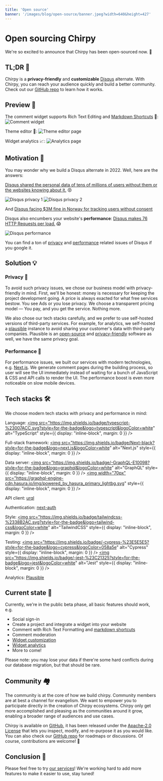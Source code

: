 ```yaml
---
title: 'Open source'
banner: '/images/blog/open-source/banner.jpeg?width=640&height=427'
---
```


# Open sourcing Chirpy

We're so excited to announce that Chirpy has been open-sourced now. 🚀

## TL;DR 🙈

Chirpy is a **privacy-friendly** and **customizable** [Disqus](https://disqus.com/) alternate. With Chirpy, you can reach your audience quickly and build a better community. Check out our [GitHub repo](https://github.com/devrsi0n/chirpy) to learn how it works.

## Preview 👀

The comment widget supports Rich Text Editing and [Markdown Shortcuts](/docs/features/markdown) 📝:
![Comment widget](/images/marketing/preview.png)

Theme editor 🎨:
![Theme editor page](/images/blog/open-source/theme.png)

Widget analytics 📈:
![Analytics page](/images/blog/open-source/analytics.png)

## Motivation 🤔

You may wonder why we build a Disqus alternate in 2022. Well, here are the answers:

[Disqus shared the personal data of tens of millions of users without them or the websites knowing about it.](https://twitter.com/martingund/status/1207327648093003777) 😡

![Disqus privacy 1](https://chirpy.dev/images/blog/open-source/disqus-1.jpeg)
![Disqus privacy 2](https://chirpy.dev/images/blog/open-source/disqus-2.jpeg)

And [Disqus facing $3M fine in Norway for tracking users without consent](https://techcrunch.com/2021/05/05/disqus-facing-3m-fine-in-norway-for-tracking-users-without-consent/)

Disqus also encumbers your website's **performance**: [Disqus makes 76 HTTP Requests per load.](https://supunkavinda.blog/disqus) 😱

![Disqus performance](https://chirpy.dev/images/blog/open-source/disqus-perf.png)

You can find a ton of [privacy](https://www.google.com.hk/search?q=disqus+privacy&oq=disqus+privacy) and [performance](https://www.google.com.hk/search?q=disqus+performance) related issues of Disqus if you google it.

## Solution 💡

### Privacy 🔐

To avoid such privacy issues, we chose our business model with privacy-friendly in mind. First, we'll be honest: money is necessary for keeping the project development going. A price is always exacted for what free services bestow. You see Ads or you lose privacy. We choose a transparent pricing model — You pay, and you get the service. Nothing more.

We also chose our tech stacks carefully, and we prefer to use self-hosted versions of third-party services. For example, for analytics, we self-hosted a [plausible](https://plausible.io/) instance to avoid sharing your customer's data with third-party companies. Plausible is an [open-source](https://github.com/plausible/analytics/) and [privacy-friendly](https://plausible.io/privacy-focused-web-analytics) software as well, we have the same privacy goal.

### Performance 🚀

For performance issues, we built our services with modern technologies, e.g. [Next.js](https://nextjs.org/). We generate comment pages during the building process, so user will see the UI immediately instead of waiting for a bunch of JavaScript & CSS and API calls to render the UI. The performance boost is even more noticeable on slow mobile devices.

## Tech stacks 🛠

We choose modern tech stacks with privacy and performance in mind:

Language: <a href="https://www.typescriptlang.org/"><img src="https://img.shields.io/badge/typescript-%23007ACC.svg?style=for-the-badge&logo=typescript&logoColor=white" alt="TypeScript" style={{ display: "inline-block", margin: 0 }} /></a>

Full-stack framework: <a href="https://nextjs.org/"><img src="https://img.shields.io/badge/Next-black?style=for-the-badge&logo=next.js&logoColor=white" alt="Next.js" style={{ display: "inline-block", margin: 0 }} /></a>

Data server: <a href="https://graphql.org"><img src="https://img.shields.io/badge/-GraphQL-E10098?style=for-the-badge&logo=graphql&logoColor=white" alt="GraphQL" style={{ display: "inline-block", margin: 0 }} /></a> <a href="https://github.com/hasura/graphql-engine"><img width="70px" src="https://graphql-engine-cdn.hasura.io/img/powered_by_hasura_primary_lightbg.svg" style={{ display: "inline-block", margin: 0 }} /></a>

API client: [urql](https://github.com/FormidableLabs/urql)

Authentication: [next-auth](https://github.com/nextauthjs/next-auth)

Style: <a href="https://tailwindcss.com/"><img src="https://img.shields.io/badge/tailwindcss-%2338B2AC.svg?style=for-the-badge&logo=tailwind-css&logoColor=white" alt="TailwindCSS" style={{ display: "inline-block", margin: 0 }} /></a>

Testing: <a href="https://www.cypress.io/"><img src="https://img.shields.io/badge/-cypress-%23E5E5E5?style=for-the-badge&logo=cypress&logoColor=058a5e" alt="Cypress" style={{ display: "inline-block", margin: 0 }} /></a> <a href="https://jestjs.io/"><img src="https://img.shields.io/badge/-jest-%23C21325?style=for-the-badge&logo=jest&logoColor=white" alt="Jest" style={{ display: "inline-block", margin: 0 }} /></a>

Analytics: [Plausible](https://github.com/plausible/analytics)

## Current state 🤟

Currently, we're in the public beta phase, all basic features should work, e.g.

- Social sign-in
- Create a project and integrate a widget into your website
- Comment with Rich Text Formatting and [markdown shortcuts](http://chirpy.dev/docs/features/markdown)
- Comment moderation
- [Widget customization](http://chirpy.dev/docs/features/theme)
- [Widget analytics](http://chirpy.dev/docs/features/analytics)
- More to come!

Please note: you may lose your data if there're some hard conflicts during our database migration, but that should be rare.

## Community 🏘

The community is at the core of how we build chirpy. Community members are at best a channel for evangelism. We want to empower you to participate directly in the creation of Chirpy ecosystems. Chirpy only get more accomplished and pleasing as the communities around it grow, enabling a broader range of audiences and use cases.

Chirpy is available on [GitHub](https://github.com/devrsi0n/chirpy), it has been released under the [Apache-2.0 License](https://github.com/devrsi0n/chirpy/blob/main/LICENSE) that lets you inspect, modify, and re-purpose it as you would like. You can also check our [GitHub repo](https://github.com/devrsi0n/chirpy) for roadmaps or discussions. Of course, contributions are welcome! 🙌

## Conclusion 🥳

Please feel free to try [our services](https://chirpy.dev/)! We're working hard to add more features to make it easier to use, stay tuned!

